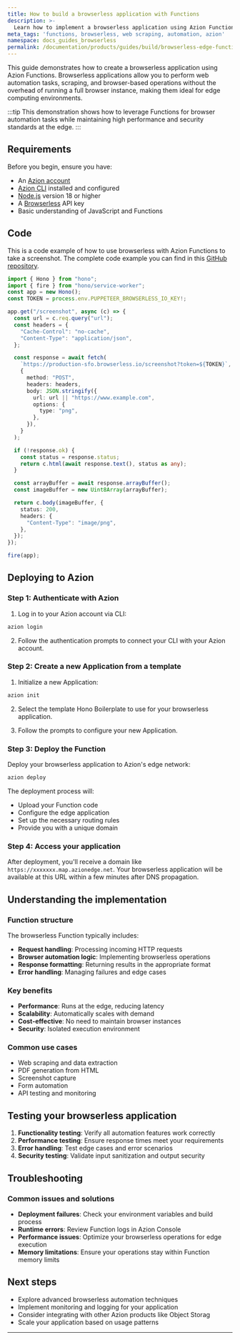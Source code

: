```yaml
---
title: How to build a browserless application with Functions
description: >-
  Learn how to implement a browserless application using Azion Functions to create efficient, secure, and scalable web solutions at the edge.
meta_tags: 'functions, browserless, web scraping, automation, azion'
namespace: docs_guides_browserless
permalink: /documentation/products/guides/build/browserless-edge-functions/
---
```



This guide demonstrates how to create a browserless application using Azion Functions. Browserless applications allow you to perform web automation tasks, scraping, and browser-based operations without the overhead of running a full browser instance, making them ideal for edge computing environments.

:::tip
This demonstration shows how to leverage Functions for browser automation tasks while maintaining high performance and security standards at the edge.
:::

## Requirements

Before you begin, ensure you have:

- An [Azion account](https://console.azion.com/)
- [Azion CLI](/en/documentation/products/azion-cli/overview/) installed and configured
- [Node.js](https://nodejs.org/) version 18 or higher
- A [Browserless](https://browserless.io/) API key
- Basic understanding of JavaScript and Functions

## Code

This is a code example of how to use browserless with Azion Functions to take a screenshot. The complete code example you can find in this [GitHub repository](https://github.com/egermano/edge-functions-examples/tree/main/packages/browserless).

```typescript
import { Hono } from "hono";
import { fire } from "hono/service-worker";
const app = new Hono();
const TOKEN = process.env.PUPPETEER_BROWSERLESS_IO_KEY!;

app.get("/screenshot", async (c) => {
  const url = c.req.query("url");
  const headers = {
    "Cache-Control": "no-cache",
    "Content-Type": "application/json",
  };

  const response = await fetch(
    `https://production-sfo.browserless.io/screenshot?token=${TOKEN}`,
    {
      method: "POST",
      headers: headers,
      body: JSON.stringify({
        url: url || "https://www.example.com",
        options: {
          type: "png",
        },
      }),
    }
  );

  if (!response.ok) {
    const status = response.status;
    return c.html(await response.text(), status as any);
  }

  const arrayBuffer = await response.arrayBuffer();
  const imageBuffer = new Uint8Array(arrayBuffer);

  return c.body(imageBuffer, {
    status: 200,
    headers: {
      "Content-Type": "image/png",
    },
  });
});

fire(app);
```

## Deploying to Azion

### Step 1: Authenticate with Azion

1. Log in to your Azion account via CLI:

```bash
azion login
```

2. Follow the authentication prompts to connect your CLI with your Azion account.

### Step 2: Create a new Application from a template

1. Initialize a new  Application:

```bash
azion init
```

2. Select the template Hono Boilerplate to use for your browserless application.

3. Follow the prompts to configure your new Application.

### Step 3: Deploy the Function

Deploy your browserless application to Azion's edge network:

```bash
azion deploy
```

The deployment process will:

- Upload your Function code
- Configure the edge application
- Set up the necessary routing rules
- Provide you with a unique domain

### Step 4: Access your application

After deployment, you'll receive a domain like `https://xxxxxxx.map.azionedge.net`. Your browserless application will be available at this URL within a few minutes after DNS propagation.

## Understanding the implementation

### Function structure

The browserless Function typically includes:

- **Request handling**: Processing incoming HTTP requests
- **Browser automation logic**: Implementing browserless operations
- **Response formatting**: Returning results in the appropriate format
- **Error handling**: Managing failures and edge cases

### Key benefits

- **Performance**: Runs at the edge, reducing latency
- **Scalability**: Automatically scales with demand
- **Cost-effective**: No need to maintain browser instances
- **Security**: Isolated execution environment

### Common use cases

- Web scraping and data extraction
- PDF generation from HTML
- Screenshot capture
- Form automation
- API testing and monitoring

## Testing your browserless application

1. **Functionality testing**: Verify all automation features work correctly
2. **Performance testing**: Ensure response times meet your requirements
3. **Error handling**: Test edge cases and error scenarios
4. **Security testing**: Validate input sanitization and output security

## Troubleshooting

### Common issues and solutions

- **Deployment failures**: Check your environment variables and build process
- **Runtime errors**: Review Function logs in Azion Console
- **Performance issues**: Optimize your browserless operations for edge execution
- **Memory limitations**: Ensure your operations stay within Function memory limits

## Next steps

- Explore advanced browserless automation techniques
- Implement monitoring and logging for your application
- Consider integrating with other Azion products like Object Storag
- Scale your application based on usage patterns

---

<LinkButton link="/en/documentation/products/build/edge-application/edge-functions/" text="Learn more about Functions" />
<LinkButton link="/en/documentation/products/guides/build/build-an-application/" text="Build an application" />
